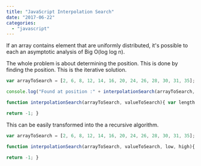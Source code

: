 ```yaml
---
title: "JavaScript Interpolation Search"
date: "2017-06-22"
categories: 
  - "javascript"
---
```


If an array contains element that are uniformly distributed, it's possible to each an asymptotic analysis of Big O(log log n).

The whole problem is about determining the position. This is done by finding the position. This is the iterative solution.

```typescript
var arrayToSearch = [2, 6, 8, 12, 14, 16, 20, 24, 26, 28, 30, 31, 35];

console.log("Found at position :" + interpolationSearch(arrayToSearch, 2)); console.log("Found at position :" + interpolationSearch(arrayToSearch, 12)); console.log("Found at position :" + interpolationSearch(arrayToSearch, 35)); console.log("Found at position :" + interpolationSearch(arrayToSearch, 44444));

function interpolationSearch(arrayToSearch, valueToSearch){ var length = arrayToSearch.length; var low = 0; var high = length-1; var position = -1; var delta = -1; while(low <= high && valueToSearch >= arrayToSearch[low] && valueToSearch <= arrayToSearch[high]){ delta = (valueToSearch-arrayToSearch[low])/(arrayToSearch[high]-arrayToSearch[low]); position = low + Math.floor((high-low)\*delta); if (arrayToSearch[position] == valueToSearch){ return position; } if (arrayToSearch[position] < valueToSearch){ low = position + 1; } else { high = position - 1; } }

return -1; } 
``` 


This can be easily transformed into the a recursive algorithm.

```typescript
var arrayToSearch = [2, 6, 8, 12, 14, 16, 20, 24, 26, 28, 30, 31, 35]; var length = arrayToSearch.length; var low = 0; var high = length-1; console.log("Found at position :" + interpolationSearch(arrayToSearch, 2, 0, high)); console.log("Found at position :" + interpolationSearch(arrayToSearch, 12, 0, high)); console.log("Found at position :" + interpolationSearch(arrayToSearch, 35, 0, high)); console.log("Found at position :" + interpolationSearch(arrayToSearch, 44444, 0, high));

function interpolationSearch(arrayToSearch, valueToSearch, low, high){ if(low <= high && valueToSearch >= arrayToSearch[low] && valueToSearch <= arrayToSearch[high]){ var delta = (valueToSearch-arrayToSearch[low])/(arrayToSearch[high]-arrayToSearch[low]); var position = low + Math.floor((high-low)\*delta); if (arrayToSearch[position] == valueToSearch){ return position; } if (arrayToSearch[position] < valueToSearch){ low = position + 1; } else { high = position - 1; } return interpolationSearch(arrayToSearch, valueToSearch, low, high) }

return -1; } 
``` 

